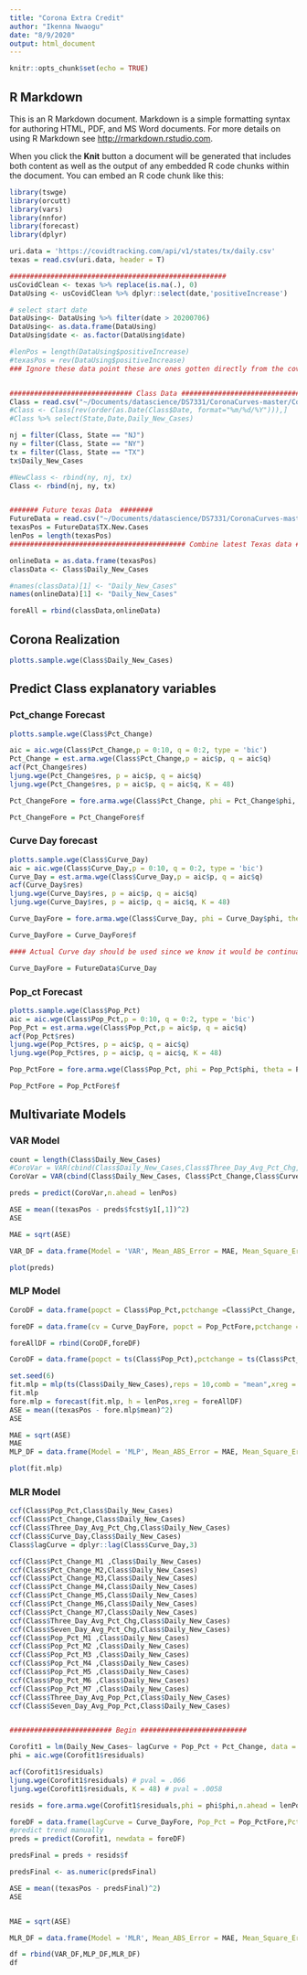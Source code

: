 ```yaml
---
title: "Corona Extra Credit"
author: "Ikenna Nwaogu"
date: "8/9/2020"
output: html_document
---
```


```r
knitr::opts_chunk$set(echo = TRUE)
```

## R Markdown

This is an R Markdown document. Markdown is a simple formatting syntax for authoring HTML, PDF, and MS Word documents. For more details on using R Markdown see <http://rmarkdown.rstudio.com>.

When you click the **Knit** button a document will be generated that includes both content as well as the output of any embedded R code chunks within the document. You can embed an R code chunk like this:

```r
  
library(tswge)
library(orcutt)
library(vars)
library(nnfor)
library(forecast)
library(dplyr)

uri.data = 'https://covidtracking.com/api/v1/states/tx/daily.csv'
texas = read.csv(uri.data, header = T)

#####################################################
usCovidClean <- texas %>% replace(is.na(.), 0)
DataUsing <- usCovidClean %>% dplyr::select(date,'positiveIncrease')

# select start date 
DataUsing<- DataUsing %>% filter(date > 20200706)   
DataUsing<- as.data.frame(DataUsing)
DataUsing$date <- as.factor(DataUsing$date)

#lenPos = length(DataUsing$positiveIncrease)
#texasPos = rev(DataUsing$positiveIncrease)
### Ignore these data point these are ones gotten directly from the covid data tracking website.


############################## Class Data ###################################
Class = read.csv("~/Documents/datascience/DS7331/CoronaCurves-master/Corona_Curves_TX_NY_NJ.csv", header = TRUE)
#Class <- Class[rev(order(as.Date(Class$Date, format="%m/%d/%Y"))),]
#Class %>% select(State,Date,Daily_New_Cases)

nj = filter(Class, State == "NJ")
ny = filter(Class, State == "NY")
tx = filter(Class, State == "TX")
tx$Daily_New_Cases

#NewClass <- rbind(ny, nj, tx)
Class <- rbind(nj, ny, tx)


####### Future texas Data  ########
FutureData = read.csv("~/Documents/datascience/DS7331/CoronaCurves-master/Corona_MAE.csv", header = TRUE)
texasPos = FutureData$TX.New.Cases
lenPos = length(texasPos)
########################################### Combine latest Texas data ##########################

onlineData = as.data.frame(texasPos)
classData <- Class$Daily_New_Cases

#names(classData)[1] <- "Daily_New_Cases"
names(onlineData)[1] <- "Daily_New_Cases"

foreAll = rbind(classData,onlineData)


```

## Corona Realization

```r
plotts.sample.wge(Class$Daily_New_Cases)
```

## Predict Class explanatory variables 
### Pct_change Forecast
```r
plotts.sample.wge(Class$Pct_Change)

aic = aic.wge(Class$Pct_Change,p = 0:10, q = 0:2, type = 'bic')
Pct_Change = est.arma.wge(Class$Pct_Change,p = aic$p, q = aic$q)
acf(Pct_Change$res)
ljung.wge(Pct_Change$res, p = aic$p, q = aic$q)
ljung.wge(Pct_Change$res, p = aic$p, q = aic$q, K = 48)

Pct_ChangeFore = fore.arma.wge(Class$Pct_Change, phi = Pct_Change$phi, theta = Pct_Change$theta, n.ahead = lenPos)

Pct_ChangeFore = Pct_ChangeFore$f
```

### Curve Day forecast
```r
plotts.sample.wge(Class$Curve_Day)
aic = aic.wge(Class$Curve_Day,p = 0:10, q = 0:2, type = 'bic')
Curve_Day = est.arma.wge(Class$Curve_Day,p = aic$p, q = aic$q)
acf(Curve_Day$res)
ljung.wge(Curve_Day$res, p = aic$p, q = aic$q)
ljung.wge(Curve_Day$res, p = aic$p, q = aic$q, K = 48)

Curve_DayFore = fore.arma.wge(Class$Curve_Day, phi = Curve_Day$phi, theta = Curve_Day$theta, n.ahead = lenPos)

Curve_DayFore = Curve_DayFore$f

#### Actual Curve day should be used since we know it would be continuation of the last curve day from previous data

Curve_DayFore = FutureData$Curve_Day
```

### Pop_ct Forecast
```r
plotts.sample.wge(Class$Pop_Pct)
aic = aic.wge(Class$Pop_Pct,p = 0:10, q = 0:2, type = 'bic')
Pop_Pct = est.arma.wge(Class$Pop_Pct,p = aic$p, q = aic$q)
acf(Pop_Pct$res)
ljung.wge(Pop_Pct$res, p = aic$p, q = aic$q)
ljung.wge(Pop_Pct$res, p = aic$p, q = aic$q, K = 48)

Pop_PctFore = fore.arma.wge(Class$Pop_Pct, phi = Pop_Pct$phi, theta = Pop_Pct$theta, n.ahead = lenPos)

Pop_PctFore = Pop_PctFore$f

```

## Multivariate Models

### VAR Model
```r
count = length(Class$Daily_New_Cases)
#CoroVar = VAR(cbind(Class$Daily_New_Cases,Class$Three_Day_Avg_Pct_Chg,Class$Curve_Day, Class$Pop_Pct, Class$Pct_Change), type = "both", lag.max = 10)
CoroVar = VAR(cbind(Class$Daily_New_Cases, Class$Pct_Change,Class$Curve_Day), type = "both", lag.max = 10)

preds = predict(CoroVar,n.ahead = lenPos)

ASE = mean((texasPos - preds$fcst$y1[,1])^2)
ASE

MAE = sqrt(ASE)

VAR_DF = data.frame(Model = 'VAR', Mean_ABS_Error = MAE, Mean_Square_Error = ASE)

plot(preds)

```

### MLP Model
```r
CoroDF = data.frame(popct = Class$Pop_Pct,pctchange =Class$Pct_Change, cv = Class$Curve_Day)

foreDF = data.frame(cv = Curve_DayFore, popct = Pop_PctFore,pctchange = Pct_ChangeFore)

foreAllDF = rbind(CoroDF,foreDF)

CoroDF = data.frame(popct = ts(Class$Pop_Pct),pctchange = ts(Class$Pct_Change), cv = ts(Class$Curve_Day))

set.seed(6)
fit.mlp = mlp(ts(Class$Daily_New_Cases),reps = 10,comb = "mean",xreg = CoroDF)
fit.mlp
fore.mlp = forecast(fit.mlp, h = lenPos,xreg = foreAllDF)
ASE = mean((texasPos - fore.mlp$mean)^2)
ASE

MAE = sqrt(ASE)
MAE
MLP_DF = data.frame(Model = 'MLP', Mean_ABS_Error = MAE, Mean_Square_Error = ASE)

plot(fit.mlp)

```
### MLR Model
```r
ccf(Class$Pop_Pct,Class$Daily_New_Cases)
ccf(Class$Pct_Change,Class$Daily_New_Cases)
ccf(Class$Three_Day_Avg_Pct_Chg,Class$Daily_New_Cases)
ccf(Class$Curve_Day,Class$Daily_New_Cases)
Class$lagCurve = dplyr::lag(Class$Curve_Day,3)

ccf(Class$Pct_Change_M1 ,Class$Daily_New_Cases)
ccf(Class$Pct_Change_M2,Class$Daily_New_Cases)
ccf(Class$Pct_Change_M3,Class$Daily_New_Cases)
ccf(Class$Pct_Change_M4,Class$Daily_New_Cases)
ccf(Class$Pct_Change_M5,Class$Daily_New_Cases)
ccf(Class$Pct_Change_M6,Class$Daily_New_Cases)
ccf(Class$Pct_Change_M7,Class$Daily_New_Cases)
ccf(Class$Three_Day_Avg_Pct_Chg,Class$Daily_New_Cases)
ccf(Class$Seven_Day_Avg_Pct_Chg,Class$Daily_New_Cases)
ccf(Class$Pop_Pct_M1 ,Class$Daily_New_Cases)
ccf(Class$Pop_Pct_M2 ,Class$Daily_New_Cases)
ccf(Class$Pop_Pct_M3 ,Class$Daily_New_Cases)
ccf(Class$Pop_Pct_M4 ,Class$Daily_New_Cases)
ccf(Class$Pop_Pct_M5 ,Class$Daily_New_Cases)
ccf(Class$Pop_Pct_M6 ,Class$Daily_New_Cases)
ccf(Class$Pop_Pct_M7 ,Class$Daily_New_Cases)
ccf(Class$Three_Day_Avg_Pop_Pct,Class$Daily_New_Cases)
ccf(Class$Seven_Day_Avg_Pop_Pct,Class$Daily_New_Cases)


######################### Begin ##########################

Corofit1 = lm(Daily_New_Cases~ lagCurve + Pop_Pct + Pct_Change, data = Class)
phi = aic.wge(Corofit1$residuals)

acf(Corofit1$residuals)
ljung.wge(Corofit1$residuals) # pval = .066
ljung.wge(Corofit1$residuals, K = 48) # pval = .0058

resids = fore.arma.wge(Corofit1$residuals,phi = phi$phi,n.ahead = lenPos)

foreDF = data.frame(lagCurve = Curve_DayFore, Pop_Pct = Pop_PctFore,Pct_Change = Pct_ChangeFore)
#predict trend manually
preds = predict(Corofit1, newdata = foreDF)

predsFinal = preds + resids$f

predsFinal <- as.numeric(predsFinal)

ASE = mean((texasPos - predsFinal)^2)
ASE


MAE = sqrt(ASE)

MLR_DF = data.frame(Model = 'MLR', Mean_ABS_Error = MAE, Mean_Square_Error = ASE)

df = rbind(VAR_DF,MLP_DF,MLR_DF)
df
```
